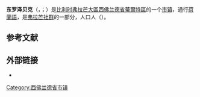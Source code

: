 {{noteTA|G1=比利时地名}}
{{Infobox Belgium municipality
|name             = 东罗泽贝克
|native_name      = <small>{{native name|nl|Oostrozebeke}}<br>{{native name|vls|Ôostrôzebeke}}</small>
|picture          = Oostrozebeke, parochiekerk Sint-Amandus oeg87719 foto3 2015-08-08 16.48.jpg
|picture-legend   = 圣阿曼杜斯教堂
|map              = Oostrozebeke West-Flanders Belgium Map.svg
|map-legend       = 东罗泽贝克在[[西佛兰德省|西佛兰德省]]的位置
|arms             = Oostrozebeke wapen.svg
|flag             = Oostrozebeke vlag.svg
|region           = {{BE-REG-FLE}}
|community        = {{BE-NL}}
|province         = {{BE-PROV-WV}}
|arrondissement   = [[蒂爾特區|蒂爾特區]]
|nis              = 37010
|pyramid-date     = 01/01/2006
|0-19=24.19
|20-64=59.20
|65=16.61
|foreigners = 1.05
|foreigners-date  = 01/07/2005
|mayor            = Luc Derudder (Oostrozebeke.nu)
|majority         = Oostrozebeke.nu
|postal-codes     = 8780
|telephone-area   = 056
|web              = [http://www.oostrozebeke.be/ www.oostrozebeke.be]
|coordinates      = {{coord|50|55|N|03|20|E|region:BE|display=inline,title}}
}}
'''东罗泽贝克'''（{{lang-nl|Oostrozebeke}}，{{IPA-nl|ˌoːstˈroːzəbeːkə}}；{{lang-vls|Ôostrôzebeke}}）是[[比利时|比利时]][[弗拉芒大區|弗拉芒大區]][[西佛兰德省|西佛兰德省]][[蒂爾特區|蒂爾特區]]的一个[[市镇_(比利时)|市镇]]，通行[[荷蘭語|荷蘭語]]，是[[弗拉芒社群|弗拉芒社群]]的一部分，人口{{wikidata|property|normal+|P1082}}人（{{wikidata|qualifier|P1082|P585}}）。

== 参考文献 ==
{{Reflist}}

==外部链接==
* {{Commons category-inline|Oostrozebeke}}

{{西佛兰德省市镇}}
{{Authority control}}
{{DEFAULTSORT:Oostrozebeke}}
[[Category:西佛兰德省市镇|Category:西佛兰德省市镇]]
{{WestFlanders-geo-stub}}